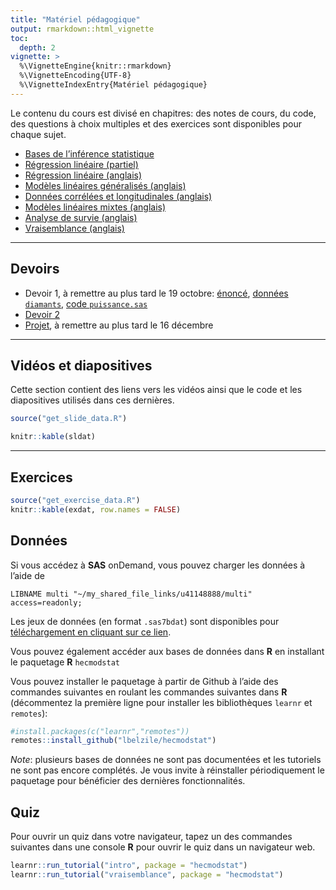 ```yaml
---
title: "Matériel pédagogique"
output: rmarkdown::html_vignette
toc:
  depth: 2
vignette: >
  %\VignetteEngine{knitr::rmarkdown}
  %\VignetteEncoding{UTF-8}
  %\VignetteIndexEntry{Matériel pédagogique}
---
```



Le contenu du cours est divisé en chapitres: des notes de cours, du code, des questions à choix multiples et des exercices sont disponibles pour chaque sujet.

- [Bases de l'inférence statistique](https://lbelzile.github.io/math60604/intro.html)
- [Régression linéaire (partiel)](https://lbelzile.github.io/math60604/regression-lineaire.html)
- [Régression linéaire (anglais)](https://lbelzile.github.io/math60604a/linear-regression.html)
- [Modèles linéaires généralisés (anglais)](https://lbelzile.github.io/math60604a/generalized-linear-models.html)
- [Données corrélées et longitudinales (anglais)](https://lbelzile.github.io/math60604a/correlated-longitudinal-data.html)
- [Modèles linéaires mixtes (anglais)](https://lbelzile.github.io/math60604a/linear-mixed-models.html)
- [Analyse de survie (anglais)](https://lbelzile.github.io/math60604a/survival.html)
- [Vraisemblance (anglais)](https://lbelzile.github.io/math60604a/likelihood.html)

<!-- - [Modèles linéaires généralisés](https://lbelzile.github.io/math60604/modeles-lineaires-generalises.html) -->
<!-- - [Données corrélées et longitudinales](https://lbelzile.github.io/math60604/donnees-correlees-longitudinales.html) -->
<!-- - [Modèles linéaires mixtes](https://lbelzile.github.io/math60604/modeles-lineaires-mixtes.html) -->
<!-- - [Analyse de survie](https://lbelzile.github.io/math60604/survie.html) -->
<!-- - [Vraisemblance](https://lbelzile.github.io/math60604/vraisemblance.html) -->

---

## Devoirs

- Devoir 1, à remettre au plus tard le 19 octobre: [énoncé](https://raw.githubusercontent.com/lbelzile/modstat/master/devoirs/MATH60604-Devoir1.pdf), [données `diamants`](https://raw.githubusercontent.com/lbelzile/modstat/master/datasets/diamants.sas7bdat), [code `puissance.sas`](https://raw.githubusercontent.com/lbelzile/modstat/master/devoirs/puissance.sas)
- [Devoir 2](https://raw.githubusercontent.com/lbelzile/modstat/master/devoirs/MATH60604-Devoir2.pdf)
- [Projet](https://raw.githubusercontent.com/lbelzile/modstat/master/devoirs/MATH60604_projet.pdf), à remettre au plus tard le 16 décembre

---

## Vidéos et diapositives

Cette section contient des liens vers les vidéos ainsi que le code et les diapositives utilisés dans ces dernières.

```r
source("get_slide_data.R")

knitr::kable(sldat)
```

---

## Exercices

```r
source("get_exercise_data.R")
knitr::kable(exdat, row.names = FALSE)
```

## Données

Si vous accédez à **SAS** onDemand, vous pouvez charger les données à l'aide de 
```sas
LIBNAME multi "~/my_shared_file_links/u41148888/multi" access=readonly;
```

Les jeux de données (en format `.sas7bdat`) sont disponibles pour [téléchargement en cliquant sur ce lien](https://raw.githubusercontent.com/lbelzile/modstat/master/datasets/MATH60604_SAS_donnees.zip).

Vous pouvez également accéder aux bases de données dans **R** en installant le paquetage **R** `hecmodstat`

Vous pouvez installer le paquetage à partir de Github à l'aide des commandes suivantes en roulant les commandes suivantes dans **R** (décommentez la première ligne pour installer les bibliothèques `learnr` et `remotes`):
```r
#install.packages(c("learnr","remotes"))
remotes::install_github("lbelzile/hecmodstat")
```

*Note*: plusieurs bases de données ne sont pas documentées et les tutoriels ne sont pas encore complétés. Je vous invite à réinstaller périodiquement le paquetage pour bénéficier des dernières fonctionnalités.

## Quiz

Pour ouvrir un quiz dans votre navigateur, tapez un des commandes suivantes dans une console **R** pour ouvrir le quiz dans un navigateur web.
```r
learnr::run_tutorial("intro", package = "hecmodstat")
learnr::run_tutorial("vraisemblance", package = "hecmodstat")
```

